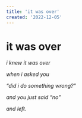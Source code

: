 ```yaml
---
title: 'it was over'
created: '2022-12-05'
---
```


# it was over

_i knew it was over_

_when i asked you_

_“did i do something wrong?”_

_and you just said “no”_

_and left._
